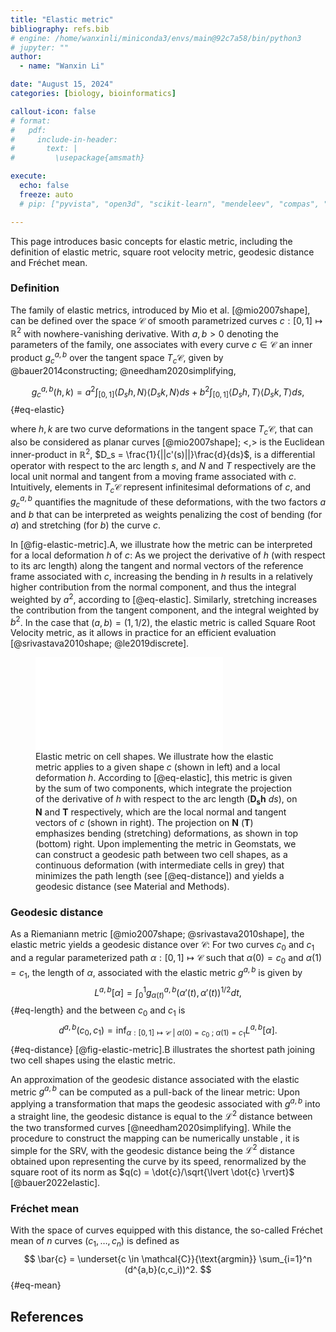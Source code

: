 ```yaml
---
title: "Elastic metric"
bibliography: refs.bib
# engine: /home/wanxinli/miniconda3/envs/main@92c7a58/bin/python3
# jupyter: ""
author:
  - name: "Wanxin Li" 

date: "August 15, 2024"
categories: [biology, bioinformatics]    

callout-icon: false
# format:
#   pdf:
#     include-in-header:
#       text: |
#         \usepackage{amsmath}

execute:
  echo: false
  freeze: auto
  # pip: ["pyvista", "open3d", "scikit-learn", "mendeleev", "compas", "matplotlib"]

---
```

This page introduces basic concepts for elastic metric, including the definition of elastic metric, square root velocity metric, geodesic distance and Fréchet mean. 

### Definition
The family of elastic metrics, introduced by Mio et al. [@mio2007shape], can be defined over the space $\mathcal{C}$ of smooth parametrized curves $c:[0,1]\mapsto \mathbb{R}^2$ with nowhere-vanishing derivative. With $a,b>0$ denoting the parameters of the family, one associates with every curve $c \in \mathcal{C}$ an inner product $g^{a, b}_c$ over the tangent space $T_c{\mathcal{C}}$, given by @bauer2014constructing; @needham2020simplifying,

$$g^{a, b}_c(h, k) = a^2\int_{[0,1]}\langle D_sh, N\rangle\langle D_sk, N\rangle ds + b^2 \int_{[0,1]}\langle D_sh, T\rangle\langle D_sk, T\rangle ds,$${#eq-elastic}

where $h,k$ are two curve deformations in  the tangent space $T_c{\mathcal{C}}$, that can also be considered as planar curves [@mio2007shape]; $<,>$ is the Euclidean inner-product in $\mathbb{R}^2$, $D_s = \frac{1}{||c'(s)||}\frac{d}{ds}$, is a differential operator with respect to the arc length $s$, and $N$ and $T$ respectively are the local unit normal and tangent from a moving frame associated with $c$.  
 Intuitively, elements in $T_c{\mathcal{C}}$ represent infinitesimal deformations of $c$, and $g^{a, b}_c$ quantifies the magnitude of these deformations, with the two factors $a$ and $b$ that can be interpreted as weights penalizing the cost of bending (for $a$) and stretching (for $b$) the curve $c$.

In [@fig-elastic-metric].A, we illustrate how the metric can be interpreted for a local deformation $h$ of $c$: As we project the derivative of $h$ (with respect to its arc length) along the tangent and normal vectors of the reference frame associated with $c$, increasing the bending in $h$ results in a relatively higher contribution from the normal component, and thus the integral weighted by $a^2$, according to [@eq-elastic]. Similarly, stretching increases the contribution from the tangent component, and the integral weighted by $b^2$. In the case that $(a,b)=(1,1/2)$, the elastic metric is called Square Root Velocity metric, as it allows in practice for an efficient evaluation [@srivastava2010shape; @le2019discrete].

![Elastic metric on cell shapes. \textbf{A:} We illustrate how the elastic metric applies to a given shape $c$ (shown in left) and a local deformation $h$. According to [@eq-elastic], this metric is given by the sum of two components, which integrate the projection of the derivative of $h$ with respect to the arc length ($\mathbf{D_s h} \ ds$), on $\mathbf{N}$ and $\mathbf{T}$ respectively, which are the local normal and tangent vectors of $c$ (shown in right). The projection on $\mathbf{N}$ ($\mathbf{T}$) emphasizes bending (stretching) deformations, as shown in top (bottom) right. \textbf{B:} Upon implementing the metric in Geomstats, we can construct a geodesic path between two cell shapes, as a continuous deformation (with intermediate cells in grey) that minimizes the path length (see [@eq-distance]) and yields a geodesic distance (see Material and Methods).](figs/elastic_metric.pdf){#fig-elastic-metric}


### Geodesic distance
As a Riemaniann metric [@mio2007shape; @srivastava2010shape], the elastic metric yields a geodesic distance over $\mathcal{C}$: For two curves $c_0$ and $c_1$ and a regular parameterized path $\alpha:[0,1] \mapsto \mathcal{C}$ such that $\alpha(0)=c_0$ and $\alpha(1)=c_1$, the length of $\alpha$, associated with the elastic metric $g^{a,b}$ is given by
$$
L^{a,b}[\alpha] = \int_0^1 g^{a,b}_{\alpha(t)} (\alpha'(t),\alpha'(t))^{1/2}dt,
$${#eq-length}
and the \emph{geodesic} \emph{distance} between $c_0$ and $c_1$ is
$$
d^{a,b}(c_0,c_1) = \inf_{\alpha:[0,1] \mapsto \mathcal{C} \ | \ \alpha(0)=c_0 \ ; \ \alpha(1)=c_1} L^{a,b}[\alpha]. 
$${#eq-distance}
[@fig-elastic-metric].B illustrates the shortest path joining two cell shapes using the elastic metric.

An approximation of the geodesic distance associated with the elastic metric $g^{a,b}$ can be computed as a pull-back of the linear metric: Upon applying a transformation that maps the geodesic associated with $g^{a, b}$ into a straight line, the geodesic distance is equal to the $\mathcal{L}^2$ distance between the two transformed curves [@needham2020simplifying]. 
While the procedure to construct the mapping can be numerically unstable \cite{bauer2014constructing,needham2020simplifying}, it is simple for the SRV, with the geodesic distance being the $\mathcal{L}^2$ distance obtained upon representing the curve by its speed, renormalized by the square root of its norm as
$q(c) = \dot{c}/\sqrt{\lvert \dot{c} \rvert}$ [@bauer2022elastic].

### Fréchet mean
With the space of curves equipped with this distance, the so-called Fréchet mean of $n$ curves $(c_1,\ldots,c_n)$ \cite{miolane2020introduction} is defined as
$$
\bar{c} =  \underset{c \in \mathcal{C}}{\text{argmin}} \sum_{i=1}^n (d^{a,b}(c,c_i))^2. 
$${#eq-mean}


## References




